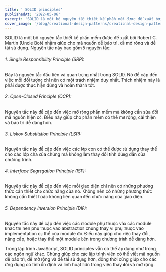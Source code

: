 ```yaml
---
title: ' SOLID principles'
publishedAt: '2022-05-06'
excerpt: 'SOLID là một bộ nguyên tắc thiết kế phần mềm được đề xuất bởi Robert C. Martin (Uncle Bob) nhằm giúp cho mã nguồn dễ bảo trì, dễ mở rộng và dễ tái sử dụng. '
cover_image: '/blog/creational-design-patterns/creational-design-patterns.jpg'
---
```


SOLID là một bộ nguyên tắc thiết kế phần mềm được đề xuất bởi Robert C. Martin (Uncle Bob) nhằm giúp cho mã nguồn dễ bảo trì, dễ mở rộng và dễ tái sử dụng. Nguyên tắc này bao gồm 5 nguyên tắc:

###### 1. Single Responsibility Principle (SRP):

Đây là nguyên tắc đầu tiên và quan trọng nhất trong SOLID. Nó đề cập đến việc mỗi đối tượng chỉ nên có một trách nhiệm duy nhất. Trách nhiệm này là phải được thực hiện đúng và hoàn thành tốt.

###### 2. Open-Closed Principle (OCP):

Nguyên tắc này đề cập đến việc mở rộng phần mềm mà không cần sửa đổi mã nguồn hiện có. Điều này giúp cho phần mềm có thể mở rộng, cải thiện và bảo trì dễ dàng hơn.

###### 3. Liskov Substitution Principle (LSP):

Nguyên tắc này đề cập đến việc các lớp con có thể được sử dụng thay thế cho các lớp cha của chúng mà không làm thay đổi tính đúng đắn của chương trình.

###### 4. Interface Segregation Principle (ISP):

Nguyên tắc này đề cập đến việc mỗi giao diện chỉ nên có những phương thức cần thiết cho chức năng của nó. Không nên có những phương thức không cần thiết hoặc không liên quan đến chức năng của giao diện.

###### 5. Dependency Inversion Principle (DIP):

Nguyên tắc này đề cập đến việc các module phụ thuộc vào các module khác thì nên phụ thuộc vào abstraction chung thay vì phụ thuộc vào implementation cụ thể của module đó. Điều này giúp cho việc thay đổi, nâng cấp, hoặc thay thế một module bên trong chương trình dễ dàng hơn.

Trong lập trình JavaScript, SOLID principles vẫn có thể áp dụng như trong các ngôn ngữ khác. Chúng giúp cho các lập trình viên có thể viết mã nguồn dễ bảo trì, dễ mở rộng và dễ tái sử dụng hơn, đồng thời cũng giúp cho các ứng dụng có tính ổn định và linh hoạt hơn trong việc thay đổi và mở rộng.
